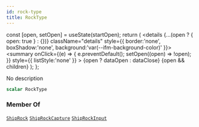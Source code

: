 ```yaml
---
id: rock-type
title: RockType
---
```









  const [open, setOpen] = useState(startOpen);
  return (
    <details {...(open ? { open: true } : {})} className="details" style={{ border:'none', boxShadow:'none', background:'var(--ifm-background-color)' }}>
      <summary
        onClick={(e) => {
          e.preventDefault();
          setOpen((open) => !open);
        }}
        style={{ listStyle:'none' }}
      >
      {open ? dataOpen : dataClose}
      </summary>
      {open && children}
    </details>
  );
};








No description


```graphql
scalar RockType
```








### Member Of

[`ShipRock`](/api/types/objects/ship-rock.mdx)  <Badge class="badge badge--secondary badge--relation" text="object"/><Bullet />[`ShipRockCapture`](/api/types/objects/ship-rock-capture.mdx)  <Badge class="badge badge--secondary badge--relation" text="object"/><Bullet />[`ShipRockInput`](/api/types/inputs/ship-rock-input.mdx)  <Badge class="badge badge--secondary badge--relation" text="input"/>